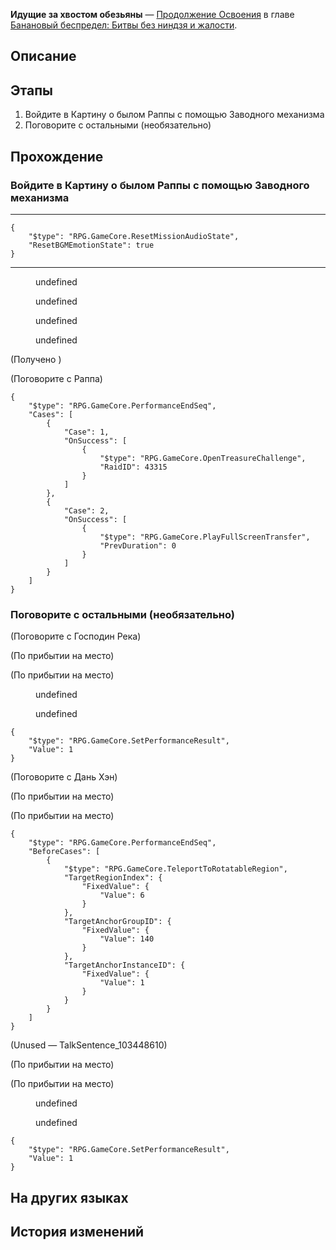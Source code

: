 {{Дополнить|Диалоги.}}
{{Миссия Инфобокс
|id              = 1034207
|Название        = 
|Изображение     = Миссия Освоения Идущие за хвостом обезьяны.png
|Тип             = Продолжение Освоения
|События         = 
|Глава           = Банановый беспредел: Битвы без ниндзя и жалости
|Условия         = Завершена [[Продолжение Освоения]] ''[[Общество мёртвых бананов]]''
|Персонажи       = «Ассистент режиссёра»; Господин Река; Дань Хэн; Первопроходец; Раппа
|СтартЛокация    = [[Пенакония]] — [[Академия оригами]]
|Локации         = Академия оригами
|Предыдущая      = Общество мёртвых бананов
|Следующая       = Асданская рапсодия
|Награды         = Опыт Освоения*500; Звёздный нефрит*60; Путеводитель путешественника*6; Очищенный эфир*6; Кредиты*60 000
}}
'''Идущие за хвостом обезьяны''' — [[Продолжение Освоения]] в главе [[Банановый беспредел: Битвы без ниндзя и жалости]].

==Описание==
{{Описание|Господин Река сообщает вам о том, что он является хранителем памяти, а также о своём тяжёлом заражении меметическим вирусом. Он предлагает способ, который поможет выбраться из трудной ситуации: у Раппы есть воспоминания, заражённые меметическим вирусом ниндзя, использовав которые можно искоренить его болезнь и вышибить клин клином. Чтобы извлечь противоядие, с помощью Заводного механизма вы изучаете прошлое Раппы - высшего экспериментального субъекта, рождённого в ходе атавистического эксперимента. По её словам, искусство ниндзюцу ей передал мастер Коча, который был одним из исследователей. Впоследствии в нём проснулась совесть, и он предал доктора Примитива ради Раппы, которая стала ему как дочь, не постояв за ценой такого предательства... Именно по этой причине Раппа ступила на Путь Охоты.}}

==Этапы==
# Войдите в Картину о былом Раппы с помощью Заводного механизма
# Поговорите с остальными (необязательно)

==Прохождение==
{{Дополнить}}


===Войдите в Картину о былом Раппы с помощью Заводного механизма===
{{Описание миссии|локация=Академия оригами|Жуть! Оказывается, Ниндзя-жаба вовсе не мятежник, а мудрый ниндзя, у которого всё это время был план. Теперь используйте ваше ниндзюцу, чтобы погрузиться в воспоминания Ниндзя Хаоса и найти лекарство, что всех спасёт!<br />За непосредственным контактом с прошлым ниндзя может последовать стрессовая реакция, поэтому подготовьте таблетки для сердца, успокоительное и подгузники.}}
{{Диалог Начало}}
----
:{{tx}}
<pre>{
	"$type": "RPG.GameCore.ResetMissionAudioState",
	"ResetBGMEmotionState": true
}</pre>
----
<!--Unknown TalkSentence: 103448101-->
<!--Unknown TalkSentence: 103448102-->
<!--Unknown TalkSentence: 103448103-->
<!--Unknown TalkSentence: 103448104-->
:{{Диалог|Стрелка}} undefined
:{{Диалог|Стрелка}} undefined
:{{Диалог|Стрелка}} undefined
:{{Диалог|Стрелка}} undefined
;(Получено {{Item|Плёнка с воспоминаниями|20|x=1}})
<!--Unknown TalkSentence: 103448301-->

;(Поговорите с Раппа)
<pre>{
	"$type": "RPG.GameCore.PerformanceEndSeq",
	"Cases": [
		{
			"Case": 1,
			"OnSuccess": [
				{
					"$type": "RPG.GameCore.OpenTreasureChallenge",
					"RaidID": 43315
				}
			]
		},
		{
			"Case": 2,
			"OnSuccess": [
				{
					"$type": "RPG.GameCore.PlayFullScreenTransfer",
					"PrevDuration": 0
				}
			]
		}
	]
}</pre>
{{Диалог Конец}}

===Поговорите с остальными (необязательно)===
{{Диалог Начало}}

;(Поговорите с Господин Река)
<!--Unknown TalkSentence: 103448501-->
<!--Unknown TalkSentence: 103448502-->
;(По прибытии на место)

;(По прибытии на место)
<!--Unknown TalkSentence: 103448601-->
<!--Unknown TalkSentence: 103448602-->
<!--Unknown TalkSentence: 103448603-->
<!--Unknown TalkSentence: 103448604-->
<!--Unknown TalkSentence: 103448605-->
<!--Unknown TalkSentence: 103448606-->
:{{Диалог|Стрелка}} undefined
:{{Диалог|Выход}} undefined
:<!--Unknown TalkSentence: 103448610-->
::{{tx}}
<pre>{
	"$type": "RPG.GameCore.SetPerformanceResult",
	"Value": 1
}</pre>

;(Поговорите с Дань Хэн)
<!--Unknown TalkSentence: 103448401-->
;(По прибытии на место)

;(По прибытии на место)
<!--Unknown TalkSentence: 103452940-->
<pre>{
	"$type": "RPG.GameCore.PerformanceEndSeq",
	"BeforeCases": [
		{
			"$type": "RPG.GameCore.TeleportToRotatableRegion",
			"TargetRegionIndex": {
				"FixedValue": {
					"Value": 6
				}
			},
			"TargetAnchorGroupID": {
				"FixedValue": {
					"Value": 140
				}
			},
			"TargetAnchorInstanceID": {
				"FixedValue": {
					"Value": 1
				}
			}
		}
	]
}</pre>
;(Unused &mdash; TalkSentence_103448610)
<!--Unknown TalkSentence: 103448704-->
;(По прибытии на место)

;(По прибытии на место)
<!--Unknown TalkSentence: 103448601-->
<!--Unknown TalkSentence: 103448602-->
<!--Unknown TalkSentence: 103448603-->
<!--Unknown TalkSentence: 103448604-->
<!--Unknown TalkSentence: 103448605-->
<!--Unknown TalkSentence: 103448606-->
:{{Диалог|Стрелка}} undefined
:{{Диалог|Выход}} undefined
:<!--Unknown TalkSentence: 103448610-->
::{{tx}}
<pre>{
	"$type": "RPG.GameCore.SetPerformanceResult",
	"Value": 1
}</pre>
{{Диалог Конец}}

==На других языках==
{{На других языках
|en   = The Men Who Tread on the Monkey's Tail
|zhs  = 踏猴尾
|zht  = 踏猴尾的人
|ja   = サルの尾を踏む
|ko   = 원숭이 꼬리를 밟은 사나이
|es   = Los hombres que caminan sobre la cola del mono
|fr   = Les hommes qui marchèrent sur la queue du singe
|ru   = Идущие за хвостом обезьяны
|th   = ผู้เหยียบหางวานร
|vi   = Đạp Đuôi Khỉ
|de   = Die Männer, die auf des Affen Schwanz traten
|id   = Menginjak Ekor Monyet
|pt   = Os Homens que Pisaram na Cauda do Macaco
}}

==История изменений==
{{История изменений|2.7}}
